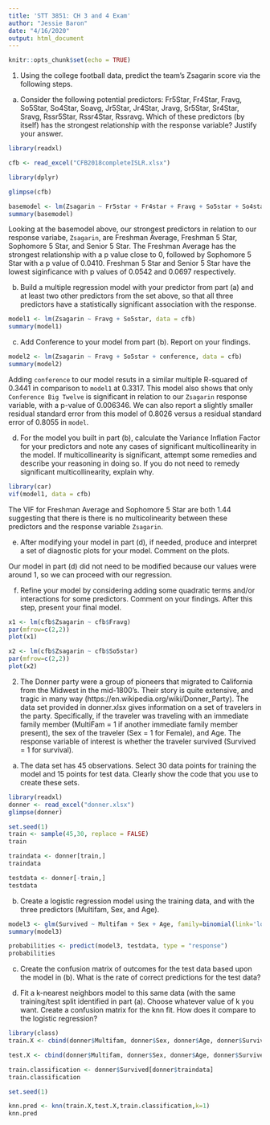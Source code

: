 ```yaml
---
title: 'STT 3851: CH 3 and 4 Exam'
author: "Jessie Baron"
date: "4/16/2020"
output: html_document
---
```


```r
knitr::opts_chunk$set(echo = TRUE)
```

1. Using the college football data, predict the team’s Zsagarin score via the following steps.

  a. Consider the following potential predictors: Fr5Star, Fr4Star, Fravg, So5Star, So4Star, Soavg, Jr5Star, Jr4Star, Jravg, Sr5Star, Sr4Star, Sravg, Rssr5Star, Rssr4Star, Rssravg. Which of these predictors (by itself) has the strongest relationship with the response variable? Justify your answer.

```r
library(readxl)

cfb <- read_excel("CFB2018completeISLR.xlsx")

library(dplyr)

glimpse(cfb)
```

```r
basemodel <- lm(Zsagarin ~ Fr5star + Fr4star + Fravg + So5star + So4star + Soavg + Jr5star + Jr4star + Jravg + Sr5star + Sr4star + Sravg + Rssr5star + Rssr4star + Rssravg, data = cfb)
summary(basemodel)
```

Looking at the basemodel above, our strongest predictors in relation to our response variabe, `Zsagarin`, are Freshman Average, Freshman 5 Star, Sophomore 5 Star, and Senior 5 Star. The Freshman Average has the strongest relationship with a p value close to 0, followed by Sophomore 5 Star with a p value of 0.0410. Freshman 5 Star and Senior 5 Star have the lowest siginficance with p values of 0.0542 and 0.0697 respectively. 

  b. Build a multiple regression model with your predictor from part (a) and at least two other predictors from the set above, so that all three predictors have a statistically significant association with the response.

```r
model1 <- lm(Zsagarin ~ Fravg + So5star, data = cfb)
summary(model1)
```

  c. Add Conference to your model from part (b). Report on your findings.

```r
model2 <- lm(Zsagarin ~ Fravg + So5star + conference, data = cfb)
summary(model2)
```

Adding `conference` to our model resuts in a similar multiple R-squared of 0.3441 in comparison to `model1` at 0.3317. This model also shows that only `Conference Big Twelve` is significant in relation to our `Zsagarin` response variable, with a p-value of 0.006346. We can also report a slightly smaller residual standard error from this model of 0.8026 versus a residual standard error of 0.8055 in `model`.

  d. For the model you built in part (b), calculate the Variance Inflation Factor for your predictors and note any cases of significant multicollinearity in the model. If multicollinearity is significant, attempt some remedies and describe your reasoning in doing so. If you do not need to remedy significant multicollinearity, explain why.

```r
library(car)
vif(model1, data = cfb)
```

The VIF for Freshman Average and Sophomore 5 Star are both 1.44 suggesting that there is there is no multicolinearity between these predictors and the response variable `Zsagarin`.

  e. After modifying your model in part (d), if needed, produce and interpret a set of diagnostic plots for your model. Comment on the plots.

Our model in part (d) did not need to be modified because our values were around 1, so we can proceed with our regression. 

  f. Refine your model by considering adding some quadratic terms and/or interactions for some predictors. Comment on your findings. After this step, present your final model.

```r
x1 <- lm(cfb$Zsagarin ~ cfb$Fravg)
par(mfrow=c(2,2))
plot(x1)
```

```r
x2 <- lm(cfb$Zsagarin ~ cfb$So5star)
par(mfrow=c(2,2))
plot(x2)
```

2. The Donner party were a group of pioneers that migrated to California from the Midwest in the
mid-1800’s. Their story is quite extensive, and tragic in many way
(https://en.wikipedia.org/wiki/Donner_Party). The data set provided in donner.xlsx gives information on a set of travelers in the party. Specifically, if the traveler was traveling with an
immediate family member (MultiFam = 1 if another immediate family member present), the sex of the traveler (Sex = 1 for Female), and Age. The response variable of interest is whether the traveler survived (Survived = 1 for survival).

  a. The data set has 45 observations. Select 30 data points for training the model and 15 points for test data. Clearly show the code that you use to create these sets.

```r
library(readxl)
donner <- read_excel("donner.xlsx")
glimpse(donner)
```

```r
set.seed(1)
train <- sample(45,30, replace = FALSE)
train
```

```r
traindata <- donner[train,]
traindata
```

```r
testdata <- donner[-train,]
testdata
```

  b. Create a logistic regression model using the training data, and with the three predictors (Multifam, Sex, and Age).

```r
model3 <- glm(Survived ~ Multifam + Sex + Age, family=binomial(link='logit'),data=traindata)
summary(model3)
```

```r
probabilities <- predict(model3, testdata, type = "response")
probabilities
```

  c. Create the confusion matrix of outcomes for the test data based upon the model in (b). What is the rate of correct predictions for the test data?

  d. Fit a k-nearest neighbors model to this same data (with the same training/test split identified in part (a). Choose whatever value of k you want. Create a confusion matrix for the knn fit. How does it compare to the logistic regression?
  
```r
library(class)
train.X <- cbind(donner$Multifam, donner$Sex, donner$Age, donner$Survived)[donner$traindata]

test.X <- cbind(donner$Multifam, donner$Sex, donner$Age, donner$Survived)[donner$testdata]

train.classification <- donner$Survived[donner$traindata]
train.classification
```

```r
set.seed(1)

knn.pred <- knn(train.X,test.X,train.classification,k=1)
knn.pred
```




